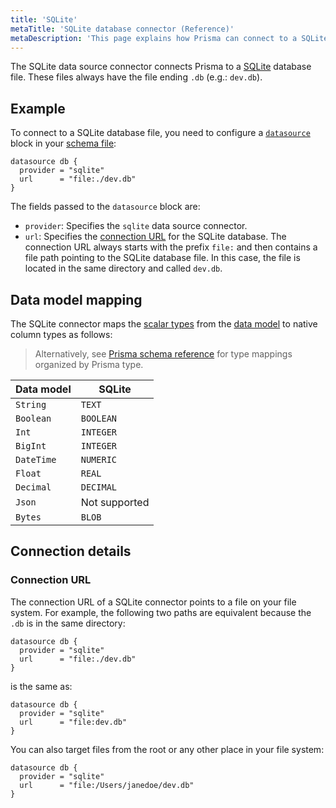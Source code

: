 ```yaml
---
title: 'SQLite'
metaTitle: 'SQLite database connector (Reference)'
metaDescription: 'This page explains how Prisma can connect to a SQLite database using the SQLite database connector.'
---
```


<TopBlock>

The SQLite data source connector connects Prisma to a [SQLite](https://www.sqlite.org/) database file. These files always have the file ending `.db` (e.g.: `dev.db`).

</TopBlock>

## Example

To connect to a SQLite database file, you need to configure a [`datasource`](/concepts/components/prisma-schema/data-sources) block in your [schema file](/concepts/components/prisma-schema):

```prisma file=schema.prisma copy
datasource db {
  provider = "sqlite"
  url      = "file:./dev.db"
}
```

The fields passed to the `datasource` block are:

- `provider`: Specifies the `sqlite` data source connector.
- `url`: Specifies the [connection URL](/reference/database-reference/connection-urls) for the SQLite database. The connection URL always starts with the prefix `file:` and then contains a file path pointing to the SQLite database file. In this case, the file is located in the same directory and called `dev.db`.

## Data model mapping

The SQLite connector maps the [scalar types](/concepts/components/prisma-schema/data-model#scalar-fields) from the [data model](/concepts/components/prisma-schema/data-model) to native column types as follows:

> Alternatively, see [Prisma schema reference](/reference/api-reference/prisma-schema-reference#model-field-scalar-types) for type mappings organized by Prisma type.

| Data model | SQLite        |
| ---------- | ------------- |
| `String`   | `TEXT`        |
| `Boolean`  | `BOOLEAN`     |
| `Int`      | `INTEGER`     |
| `BigInt`   | `INTEGER`     |
| `DateTime` | `NUMERIC`     |
| `Float`    | `REAL`        |
| `Decimal`  | `DECIMAL`     |
| `Json`     | Not supported |
| `Bytes`    | `BLOB`        |

## Connection details

### Connection URL

The connection URL of a SQLite connector points to a file on your file system. For example, the following two paths are equivalent because the `.db` is in the same directory:

```prisma file=schema.prisma copy
datasource db {
  provider = "sqlite"
  url      = "file:./dev.db"
}
```

is the same as:

```prisma file=schema.prisma copy
datasource db {
  provider = "sqlite"
  url      = "file:dev.db"
}
```

You can also target files from the root or any other place in your file system:

```prisma file=schema.prisma copy
datasource db {
  provider = "sqlite"
  url      = "file:/Users/janedoe/dev.db"
}
```
